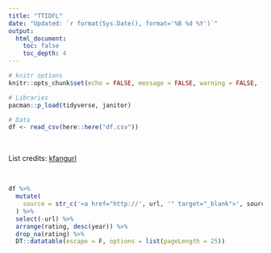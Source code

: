 ```yaml
---
title: "TTIDFL"
date: "Updated: `r format(Sys.Date(), format='%B %d %Y')`"
output: 
  html_document:
    toc: false
    toc_depth: 4
---
```


```r
# knitr options
knitr::opts_chunk$set(echo = FALSE, message = FALSE, warning = FALSE, fig.retina = 4)
```


```r
# Libraries
pacman::p_load(tidyverse, janitor)

# Data
df <- read_csv(here::here("df.csv"))
```

<br/>

List credits: [kfangurl](https://thefangirlverdict.com/index/all-reviews/full-list-of-shows/)

<br/>

```r
df %>%
  mutate(
    source = str_c('<a href="http://', url, '" target="_blank">', source, '</a>')
  ) %>%
  select(-url) %>% 
  arrange(rating, desc(year)) %>%
  drop_na(rating) %>% 
  DT::datatable(escape = F, options = list(pageLength = 25))
```

